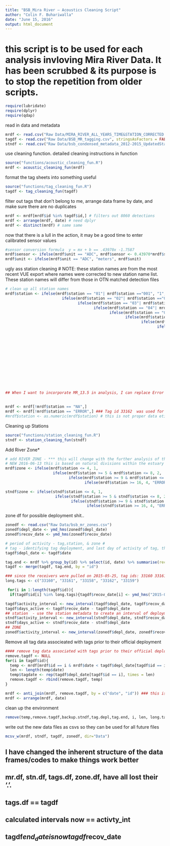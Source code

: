 ```yaml
---
title: "BSB_Mira River — Acoustics Cleaning Script"
author: "Colin F. Buhariwalla"
date: "June 15, 2016"
output: html_document
---
```


# this script is to be used for each analysis invloving Mira River Data. It has been scrubbed & its purpose is to stop the repetition from older scripts.

```r
require(lubridate)
require(dplyr)
require(qdap)
```

read in data and metadata
```r
mrdf <- read.csv("Raw Data/MIRA_RIVER_ALL_YEARS_TIME&STATION_CORRECTED.csv", stringsAsFactors = FALSE, header = TRUE, dec = ".")
tagdf <- read.csv("Raw Data/BSB_MR_tagging.csv", stringsAsFactors = FALSE, skip = 4, header = TRUE, sep = ",", dec = "." )
stndf <- read.csv("Raw Data/bsb_condensed_metadata_2012-2015_UpdatedStations.csv", stringsAsFactors = FALSE, header = TRUE, dec = ".")
```

use cleaning function. detailed cleaning instructions in function  
```r
source("functions/acoustic_cleaning_fun.R")
mrdf <- acoustic_cleaning_fun(mrdf)
```

format the tag sheets into something useful 
```r
source("functions/tag_cleaning_fun.R")
tagdf <- tag_cleaning_fun(tagdf)
```

filter out tags that don't belong to me, arrange data frame by date, and make sure there are no duplicates
```r
mrdf <- mrdf[mrdf$id %in% tagdf$id,] # filters out 8060 detections 
mrdf <- arrange(mrdf, date) # need dplyr
mrdf <- distinct(mrdf) # same same 
```

now that there is a lull in the action, it may be a good time to enter calibrated sensor values
```r
#sensor conversion formula  y = mx + b == .43970x -1.7587
mrdf$sensor <- ifelse(mrdf$unit == "ADC", mrdf$sensor <- 0.43970*mrdf$sensor-1.7587, mrdf$sensor <- mrdf$sensor) 
mrdf$unit <- ifelse(mrdf$unit == "ADC", "meters", mrdf$unit)
```

ugly ass station cleaning # NOTE: these station names are from the most recent VUE export where names were corrected to new station name list. These station names will differ from those in OTN matched detection files 
```r
# clean up all station names 
mrdf$station <- ifelse(mrdf$station == "01"| mrdf$station =="001", "1",
                         ifelse(mrdf$station == "02"| mrdf$station =="002", "2",
                                ifelse(mrdf$station == "03"| mrdf$station =="003", "3",
                                       ifelse(mrdf$station == "04"| mrdf$station =="004", "4",
                                              ifelse(mrdf$station == "05"| mrdf$station =="005", "5",
                                                     ifelse(mrdf$station == "06"| mrdf$station =="006", "6",
                                                            ifelse(mrdf$station == "07"| mrdf$station =="007", "7",
                                                                   ifelse(mrdf$station == "08"| mrdf$station =="008", "8",
                                                                          ifelse(mrdf$station == "09"| mrdf$station =="009", "9",
                                                                                 ifelse(mrdf$station == "10"| mrdf$station =="010", "10",
                                                                                        ifelse(mrdf$station == "11"| mrdf$station =="011"| mrdf$station =="0011", "11",
                                                                                               ifelse(mrdf$station == "12"| mrdf$station =="012", "12",
                                                                                                      ifelse(mrdf$station == "13"| mrdf$station =="013", "13",
                                                                                                             ifelse(mrdf$station == "14"| mrdf$station =="014", "14",
                                                                                                                    ifelse(mrdf$station == "15"| mrdf$station =="015", "15",
                                                                                                                           ifelse(mrdf$station == "16"| mrdf$station =="016", "16",
                                                                                                                                  ifelse(mrdf$station == "17"| mrdf$station =="017", "17",
                                                                                                                                         ifelse(mrdf$station == "18"| mrdf$station =="018", "18",
                                                                                                                                                ifelse(mrdf$station == "19"| mrdf$station =="019", "19",
                                                                                                                                                       ifelse(mrdf$station == "20"| mrdf$station =="020", "20",
                                                                                                                                                              ifelse(mrdf$station == "21"| mrdf$station =="021", "21", "ERROR" ))))))))))))))))))))) 
## When I want to incorporate MR_13.5 in analysis, I can replace Error with mrdf$station
                                                                                                                    

mrdf <- mrdf[!mrdf$station == "NA",]
mrdf <- mrdf[!mrdf$station == "ERROR",] ### Tag id 33162  was used for a range test and this escaped above filtering
#mrdf$station <- as.numeric(mrdf$station) # this is not proper data etiquete 

```

Cleaning up Stations 
```r
source("functions/station_cleaning_fun.R")
stndf <- station_cleaning_fun(stndf)
```

Add River Zone* 
```r
# add RIVER ZONE - *** this will change with the further analysis of the system wide water sampling files
# NEW 2016-06-13 this is based on natural divisions within the estuary (according to me see above note)
mrdf$zone <- ifelse(mrdf$station <= 4, 1,
                     ifelse(mrdf$station >= 5 & mrdf$station <= 8, 2,
                            ifelse(mrdf$station >= 9 & mrdf$station <= 15, 3,
                                   ifelse(mrdf$station >= 16, 4, "ERROR")))) 

stndf$zone <- ifelse(stndf$station <= 4, 1,
                      ifelse(stndf$station >= 5 & stndf$station <= 8, 2,
                             ifelse(stndf$station >= 9 & stndf$station <= 15, 3,
                                    ifelse(stndf$station >= 16, 4, "ERROR")))) 
```

zone df for possible deployment shit.. 
```r
zonedf <- read.csv("Raw Data/bsb_mr_zones.csv")
zonedf$depl_date <- ymd_hms(zonedf$depl_date)
zonedf$recov_date <- ymd_hms(zonedf$recov_date)
```


```r
# period of activity - tag,station, & zone #
# tag - identifying tag deployment, and last day of activity of tag, then create an interval of tag activity 
tagdf$depl_date <- tagdf$date

tag.end <- mrdf %>% group_by(id) %>% select(id, date) %>% summarise(recov_date = max(date))
tagdf <- merge(tagdf, tag.end, by = "id")

### since the receivers were pulled on 2015-05-25, tag ids: 33160 33161 33158 33162 33159 were supposed to have tags active for longer period of time and will have a tag end date of 2015-05-26 so as to be included in all possible deployment time
long.tags <- c("33160", "33161", "33158", "33162", "33159")

 for(i in 1:length(tagdf$id)){
  if(tagdf$id[i] %in% long.tags){tagdf$recov_date[i] <- ymd_hms("2015-05-26 00:00:01")}}
```

```r

tagdf$activity_interval <- new_interval(tagdf$depl_date, tagdf$recov_date)
tagdf$days_active <- tagdf$recov_date - tagdf$depl_date
## station  - use the station metadata to create an interval of deployment and recovery 
stndf$activity_interval <- new_interval(stndf$depl_date, stndf$recov_date)
stndf$days_active <- stndf$recov_date - stndf$depl_date
## ZONE
zonedf$activity_interval <- new_interval(zonedf$depl_date, zonedf$recov_date)
```

Remove all tag data associeated with tags prior to their official deployment
```r
#### remove tag data associated with tags prior to their official deployment ####
remove.tagdf <- NULL
for(i in tagdf$id){
  temp <- mrdf[mrdf$id == i & mrdf$date < tagdf$depl_date[tagdf$id == i],]  
  len <- length(temp$date)
  temp$tagdate <- rep(tagdf$depl_date[tagdf$id == i], times = len)
  remove.tagdf <- rbind(remove.tagdf, temp)
}

mrdf <- anti_join(mrdf, remove.tagdf, by = c("date", "id")) ### this is a beautiful little piece of code right here... always remember
mrdf <- arrange(mrdf, date)
```

clean up the environment
```r
remove(temp,remove.tagdf,backup.stndf,tag.depl,tag.end, i, len, long.tags, acoustic_cleaning_fun, station_cleaning_fun, tag_cleaning_fun)
```

write out the new data files as csvs so they can be used for all future files
```r
mcsv_w(mrdf, stndf, tagdf, zonedf, dir="Data")
```

## I have changed the inherent structure of the data frames/codes to make things work better 
## mr.df, stn.df, tags.df, zone.df, have all lost their '.'. 
## tags.df == tagdf
## calculated intervals now == activty_int
## tagdf$end_date is now tagdf$recov_date
